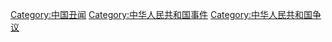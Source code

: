 [[Category:中国丑闻|Category:中国丑闻]]
[[Category:中华人民共和国事件|Category:中华人民共和国事件]]
[[Category:中华人民共和国争议|Category:中华人民共和国争议]]